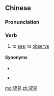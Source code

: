 {{also|望见}}
==Chinese==
{{zh-forms|s=望见}}

===Pronunciation===
{{zh-pron
|m=wàngjiàn
|c=mong6 gin3
|mn=qz,xm,zz:bōng-kiàn
|cat=v
}}

===Verb===
{{zh-verb}}

# {{lb|zh|literary|Cantonese}} to [[see]]; to [[observe]]

====Synonyms====
* {{zh-l|看見}}
* {{qualifier|Cantonese}} {{zh-l|睇見}}

[[mg:望見]]
[[zh:望見]]